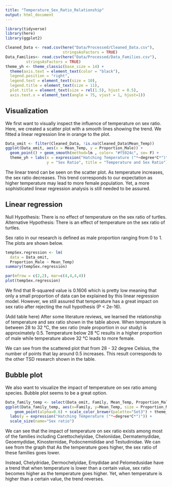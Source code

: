```yaml
---
title: "Temperature_Sex_Ratio_Relationship"
output: html_document
---
```


```r
library(tidyverse)
library(here)
library(ggplot2)

Cleaned_Data <- read.csv(here("Data/Processed/Cleaned_Data.csv"), 
                         stringsAsFactors = TRUE)
Data_Families<- read.csv(here("Data/Processed/Data_Families.csv"), 
         stringsAsFactors = TRUE)
theme_yh <- theme_classic(base_size = 14) + 
  theme(axis.text = element_text(color = "black"),
  legend.position = "right",
  legend.text = element_text(size = 10),
  legend.title = element_text(size = 11),
  plot.title = element_text(size = rel(1.5), hjust = 0.5),
  axis.text.x = element_text(angle = 75, vjust = 1, hjust=1))
```

## Visualization
We first want to visually inspect the influence of temperature on sex ratio. Here, we created a scatter plot with a smooth lines showing the trend. We fitted a linear regression line in orange to the plot.
```r
Data_omit <- filter(Cleaned_Data, !is.na(Cleaned_Data$Mean_Temp))
ggplot(Data_omit, aes(x = Mean_Temp, y = Proportion_Male)) + 
  geom_point() + geom_smooth(method=lm , color= "#f5924c", se= F) + 
  theme_yh + labs(x = expression("Hatching Temperature ("*~degree*C*")"), 
                  y = "Sex Ratio", title = "Temperature and Sex Ratio")
```
The linear trend can be seen on the scatter plot. As temperature increases, the sex ratio decreases. This trend corresponds to our expectation as higher temperature may lead to more female population. Yet, a more sophisticated linear regression analysis is still needed to be assured. 


## Linear regression

Null Hypothesis: There is no effect of temperature on the sex ratio of turtles.
Alternative Hypothesis: There is an effect of temperature on the sex ratio of turtles.

Sex ratio in our research is defined as male proportion ranging from 0 to 1. The plots are shown below. 

```r
tempSex.regression <- lm(
  data = Data_omit,
  Proportion_Male ~ Mean_Temp)
summary(tempSex.regression)

par(mfrow = c(2,2), mar=c(4,4,4,4))
plot(tempSex.regression)
```
We find that R-squared value is 0.1606 which is pretty low meaning that only a small proportion of data can be explained by this linear regression model. However, we still assured that temperature has a great impact on sex ratio after rejecting the null hypothesis (P < 2e-16). 

(Add table here)
After some literature reviews, we learned the relationship of temperature and sex ratio shown in the table above. When temperature is between 28 to 32 °C, the sex ratio (male proportion in our study) is approximately 0.5. Temperature below 28 °C results in a higher proportion of male while temperature above 32 °C leads to more female. 

We can see from the scattered plot that from 28 - 32 degree Celsius, the number of points that lay around 0.5 increases. This result corresponds to the other TSD research shown in the table. 

## Bubble plot
We also want to visualize the impact of temperature on sex ratio among species. Bubble plot seems to be a great option. 

```r
Data_family_temp <- select(Data_omit, Family, Mean_Temp, Proportion_Male)
ggplot(Data_family_temp, aes(x=Family, y=Mean_Temp, size = Proportion_Male, color = Family)) +
    geom_point(alpha=0.6) + scale_color_brewer(palette="Set3") + theme_yh +
  labs(y = expression("Hatching Temperature ("*~degree*C*")")) + 
  scale_size(name="Sex ratio")
```
We can see that the impact of temperature on sex ratio exists among most of the families including Carettochelyidae, Cheloniidae, Dermatemydidae, Geoemydidae, Kinosternidae, Podocnemididae and Testudinidae. We can see from the graph that As the temperature goes higher, the sex ratio of these families goes lower. 

Instead, Chelydridae, Dermochelyidae, Emydidae and Pelomedusidae have a trend that when temperature is lower than a certain value, sex ratio becomes higher as the temperature goes higher. Yet, when temperature is higher than a certain value, the trend reverses.

